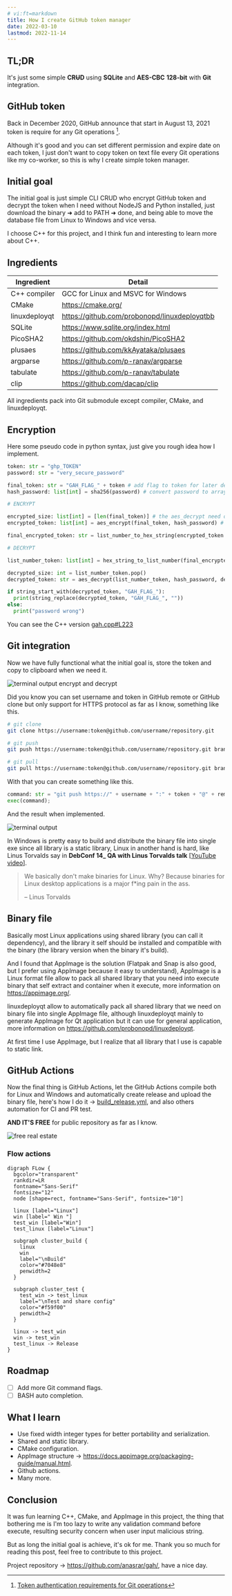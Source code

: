 ```yaml
---
# vi:ft=markdown
title: How I create GitHub token manager
date: 2022-03-10
lastmod: 2022-11-14
---
```


## TL;DR

It's just some simple **CR~~U~~D** using **SQLite** and **AES-CBC** **128-bit** with **Git** integration.

## GitHub token

Back in December 2020, GitHub announce that start in August 13, 2021 token is require for any Git operations [^blog_post].

[^blog_post]: [Token authentication requirements for Git operations](//github.blog/2020-12-15-token-authentication-requirements-for-git-operations/)

Although it's good and you can set different permission and expire date on each token, I just don't want to copy token on text file every Git operations like my co-worker, so this is why I create simple token manager.

## Initial goal

The initial goal is just simple CLI CRUD who encrypt GitHub token and decrypt the token when I need without NodeJS and Python installed, just download the binary ➜ add to PATH ➜ done, and being able to move the database file from Linux to Windows and vice versa.

I choose C++ for this project, and I think fun and interesting to learn more about C++.

## Ingredients

| Ingredient | Detail |
| --- | --- |
| C++ compiler  | GCC for Linux and MSVC for Windows           |
| CMake         | https://cmake.org/                           |
| linuxdeployqt | https://github.com/probonopd/linuxdeployqtbb |
| SQLite        | https://www.sqlite.org/index.html            |
| PicoSHA2      | https://github.com/okdshin/PicoSHA2          |
| plusaes       | https://github.com/kkAyataka/plusaes         |
| argparse      | https://github.com/p-ranav/argparse          |
| tabulate      | https://github.com/p-ranav/tabulate          |
| clip          | https://github.com/dacap/clip                |

All ingredients pack into Git submodule except compiler, CMake, and linuxdeployqt.

## Encryption

Here some pseudo code in python syntax, just give you rough idea how I implement.

```python title="pseudo code" showLineNumbers
token: str = "ghp_TOKEN"
password: str = "very_secure_password"

final_token: str = "GAH_FLAG_" + token # add flag to token for later decrypt check
hash_password: list[int] = sha256(password) # convert password to array of number (0 - 255)

# ENCRYPT

encrypted_size: list[int] = [len(final_token)] # the aes_decrypt need original string length
encrypted_token: list[int] = aes_encrypt(final_token, hash_password) # encrypt final_token with hash_password, resulting array of number 0 - 255

final_encrypted_token: str = list_number_to_hex_string(encrypted_token + encrypted_size) # convert array number to hex string and store to database

# DECRYPT

list_number_token: list[int] = hex_string_to_list_number(final_encrypted_token)

decrypted_size: int = list_number_token.pop()
decrypted_token: str = aes_decrypt(list_number_token, hash_password, decrypted_size)

if string_start_with(decrypted_token, "GAH_FLAG_"):
  print(string_replace(decrypted_token, "GAH_FLAG_", ""))
else:
  print("password wrong")
```

You can see the C++ version [gah.cpp#L223](//github.com/anasrar/gah/blob/ee1e0de5975a7fa6cbf84694d47b0c929401a3b7/src/gah.cpp#L223)

## Git integration

Now we have fully functional what the initial goal is, store the token and copy to clipboard when we need it.

![terminal output encrypt and decrypt](//anasrin.vercel.app/assets/blog/how-i-create-github-token-manager/terminal-output-encrypt-decrypt.png)

Did you know you can set username and token in GitHub remote or GitHub clone but only support for HTTPS protocol as far as I know, something like this.


```bash
# git clone
git clone https://username:token@github.com/username/repository.git

# git push
git push https://username:token@github.com/username/repository.git branch

# git pull
git pull https://username:token@github.com/username/repository.git branch
```

With that you can create something like this.

```python
command: str = "git push https://" + username + ":" + token + "@" + remove_http(remote) + " " + branch;
exec(command);
```
And the result when implemented.

![terminal output](//anasrin.vercel.app/assets/blog/how-i-create-github-token-manager/terminal-output.png)

In Windows is pretty easy to build and distribute the binary file into single exe since all library is a static library, Linux in another hand is hard, like Linus Torvalds say in **DebConf 14_ QA with Linus Torvalds talk** [[YouTube video](https://youtu.be/5PmHRSeA2c8?t=333)].

> We basically don't make binaries for Linux. Why? Because binaries for Linux desktop applications is a major f*ing pain in the ass.
>
> – Linus Torvalds

## Binary file

Basically most Linux applications using shared library (you can call it dependency), and the library it self should be installed and compatible with the binary (the library version when the binary it's build).

And I found that AppImage is the solution (Flatpak and Snap is also good, but I prefer using AppImage because it easy to understand), AppImage is a Linux format file allow to pack all shared library that you need into execute binary that self extract and container when it execute, more information on https://appimage.org/.

linuxdeployqt allow to automatically pack all shared library that we need on binary file into single AppImage file, although linuxdeployqt mainly to generate AppImage for Qt application but it can use for general application, more information on https://github.com/probonopd/linuxdeployqt.

At first time I use AppImage, but I realize that all library that I use is capable to static link.

## GitHub Actions

Now the final thing is GitHub Actions, let the GitHub Actions compile both for Linux and Windows and automatically create release and upload the binary file, here's how I do it -> [build_release.yml](https://github.com/anasrar/gah/blob/main/.github/workflows/build_release.yml), and also others automation for CI and PR test.

**AND IT'S FREE** for public repository as far as I know.

![free real estate](//c.tenor.com/sP4SQzZ4I1AAAAAM/minecraft-free-real-estate.gif)

### Flow actions

```diagram-graphviz layout="dot"
digraph FLow {
  bgcolor="transparent"
  rankdir=LR
  fontname="Sans-Serif"
  fontsize="12"
  node [shape=rect, fontname="Sans-Serif", fontsize="10"]

  linux [label="Linux"]
  win [label=" Win "]
  test_win [label="Win"]
  test_linux [label="Linux"]

  subgraph cluster_build {
    linux
    win
    label="\nBuild"
    color="#7048e8"
    penwidth=2
  }

  subgraph cluster_test {
    test_win -> test_linux
    label="\nTest and share config"
    color="#f59f00"
    penwidth=2
  }

  linux -> test_win
  win -> test_win
  test_linux -> Release
}
```

## Roadmap

- [ ]  Add more Git command flags.
- [ ] BASH auto completion.

## What I learn

- Use fixed width integer types for better portability and serialization.
- Shared and static library.
- CMake configuration.
- AppImage structure -> https://docs.appimage.org/packaging-guide/manual.html.
- Github actions.
- Many more.

## Conclusion

It was fun learning C++, CMake, and AppImage in this project, the thing that bothering me is I'm too lazy to write any validation command before execute, resulting security concern when user input malicious string.

But as long the initial goal is achieve, it's ok for me. Thank you so much for reading this post, feel free to contribute to this project.

Project repository -> https://github.com/anasrar/gah/, have a nice day.